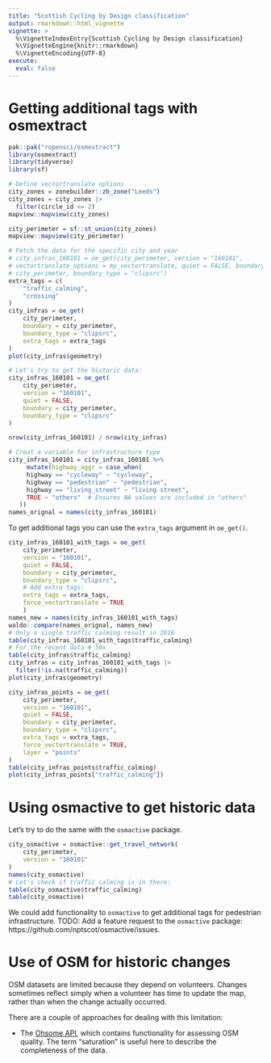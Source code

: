 ```yaml
---
title: "Scottish Cycling by Design classification"
output: rmarkdown::html_vignette
vignette: >
  %\VignetteIndexEntry{Scottish Cycling by Design classification}
  %\VignetteEngine{knitr::rmarkdown}
  %\VignetteEncoding{UTF-8}
execute: 
  eval: false
---
```



# Getting additional tags with osmextract

```r
pak::pak("ropensci/osmextract")
library(osmextract)
library(tidyverse)
library(sf)

# Define vectortranslate options
city_zones = zonebuilder::zb_zone("Leeds")
city_zones = city_zones |>
  filter(circle_id <= 2)
mapview::mapview(city_zones)

city_perimeter = sf::st_union(city_zones)
mapview::mapview(city_perimeter)

# Fetch the data for the specific city and year
# city_infras_160101 = oe_get(city_perimeter, version = "160101",
# vectortranslate_options = my_vectortranslate, quiet = FALSE, boundary =
# city_perimeter, boundary_type = "clipsrc")
extra_tags = c(
    "traffic_calming",
    "crossing"
)
city_infras = oe_get(
    city_perimeter,
    boundary = city_perimeter,
    boundary_type = "clipsrc",
    extra_tags = extra_tags
)
plot(city_infras$geometry)

# Let's try to get the historic data:
city_infras_160101 = oe_get(
    city_perimeter,
    version = "160101",
    quiet = FALSE,
    boundary = city_perimeter,
    boundary_type = "clipsrc"
)

nrow(city_infras_160101) / nrow(city_infras)

# Creat a variable for infrastructure type
city_infras_160101 = city_infras_160101 %>%
     mutate(highway_aggr = case_when(
     highway == "cycleway" ~ "cycleway",
     highway == "pedestrian" ~ "pedestrian",
     highway == "living_street" ~ "living street",
     TRUE ~ "others"  # Ensures NA values are included in "others"
   ))
names_orignal = names(city_infras_160101)
```

To get additional tags you can use the `extra_tags` argument in `oe_get()`.

```r

city_infras_160101_with_tags = oe_get(
    city_perimeter,
    version = "160101",
    quiet = FALSE,
    boundary = city_perimeter,
    boundary_type = "clipsrc",
    # Add extra tags:
    extra_tags = extra_tags,
    force_vectortranslate = TRUE
    )
names_new = names(city_infras_160101_with_tags)
waldo::compare(names_orignal, names_new)
# Only a single traffic calming result in 2016
table(city_infras_160101_with_tags$traffic_calming)
# For the recent data # 50x
table(city_infras$traffic_calming)
city_infras = city_infras_160101_with_tags |>
  filter(!is.na(traffic_calming))
plot(city_infras$geometry)
```

```r
city_infras_points = oe_get(
    city_perimeter,
    version = "160101",
    quiet = FALSE,
    boundary = city_perimeter,
    boundary_type = "clipsrc",
    extra_tags = extra_tags,
    force_vectortranslate = TRUE,
    layer = "points"
)
table(city_infras_points$traffic_calming)
plot(city_infras_points["traffic_calming"])
```

# Using osmactive to get historic data

Let's try to do the same with the `osmactive` package.

```r
city_osmactive = osmactive::get_travel_network(
    city_perimeter,
    version = "160101"
)
names(city_osmactive)
# Let's check if traffic calming is in there:
table(city_osmactive$traffic_calming)
table(city_osmactive)
```

We could add functionality to `osmactive` to get additional tags for pedestrian infrastructure.
TODO: Add a feature request to the `osmactive` package: https://github.com/nptscot/osmactive/issues.


# Use of OSM for historic changes

OSM datasets are limited because they depend on volunteers.
Changes sometimes reflect simply when a volunteer has time to update the map, rather than when the change actually occurred.

There are a couple of approaches for dealing with this limitation:

- The [Ohsome API](https://heigit.org/ohsome-quality-api-new-features-2/), which contains functionality for assessing OSM quality. The term "saturation" is useful here to describe the completeness of the data.